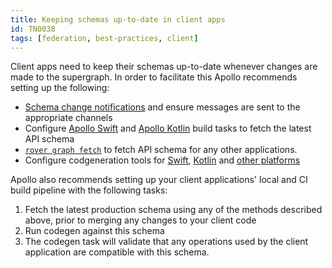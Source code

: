 ```yaml
---
title: Keeping schemas up-to-date in client apps
id: TN0038
tags: [federation, best-practices, client]
---
```


Client apps need to keep their schemas up-to-date whenever changes are made to the supergraph. In order to facilitate this Apollo recommends setting up the following:

- [Schema change notifications](/graphos/metrics/notifications/notification-setup) and ensure messages are sent to the appropriate channels
- Configure [Apollo Swift](/ios/code-generation/codegen-cli#fetch-schema) and [Apollo Kotlin](/kotlin/advanced/plugin-configuration#downloading-a-schema) build tasks to fetch the latest API schema
- [`rover graph fetch`](/rover/commands/graphs#graph-fetch) to fetch API schema for any other applications.
- Configure codgeneration tools for [Swift](/ios/code-generation/codegen-cli), [Kotlin](/kotlin/advanced/response-based-codegen) and [other platforms](https://github.com/dotansimha/graphql-code-generator)

Apollo also recommends setting up your client applications' local and CI build pipeline with the following tasks:

1. Fetch the latest production schema using any of the methods described above, prior to merging any changes to your client code
2. Run codegen against this schema
3. The codegen task will validate that any operations used by the client application are compatible with this schema.
